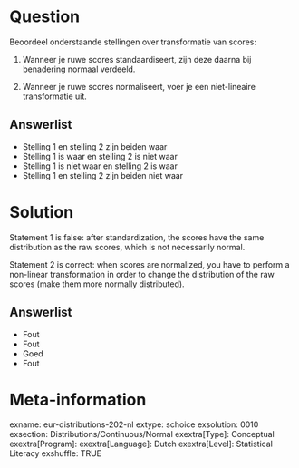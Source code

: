Question
========
Beoordeel onderstaande stellingen over transformatie van scores: 

1. Wanneer je ruwe scores standaardiseert, zijn deze daarna bij benadering normaal verdeeld. 

2. Wanneer je ruwe scores normaliseert, voer je een niet-lineaire transformatie uit.

Answerlist
----------
* Stelling 1 en stelling 2 zijn beiden waar
* Stelling 1 is waar en stelling 2 is niet waar
* Stelling 1 is niet waar en stelling 2 is waar
* Stelling 1 en stelling 2 zijn beiden niet waar


Solution
========
Statement 1 is false: after standardization, the scores have the same distribution as the raw scores, which is not necessarily normal. 

Statement 2 is correct: when scores are normalized, you have to perform a non-linear transformation in order to change the distribution of the raw scores (make them more normally distributed).

Answerlist
----------
* Fout
* Fout
* Goed
* Fout


Meta-information
================
exname: eur-distributions-202-nl
extype: schoice
exsolution: 0010
exsection: Distributions/Continuous/Normal
exextra[Type]: Conceptual
exextra[Program]: 
exextra[Language]: Dutch
exextra[Level]: Statistical Literacy
exshuffle: TRUE

